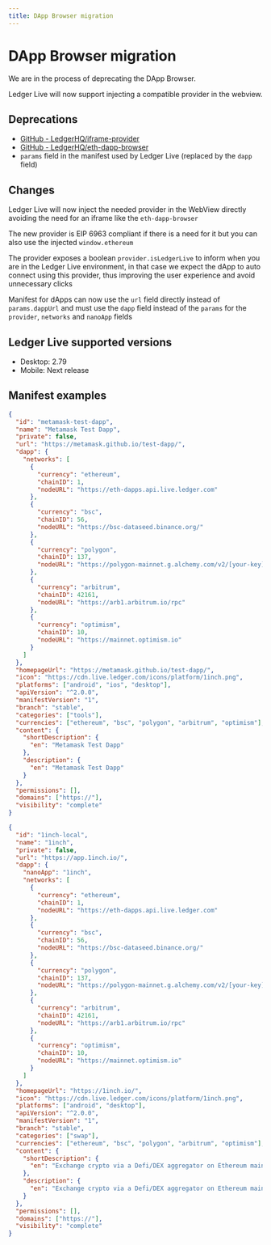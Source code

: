 ```yaml
---
title: DApp Browser migration
---
```


# DApp Browser migration

We are in the process of deprecating the DApp Browser.

Ledger Live will now support injecting a compatible provider in the webview.

## Deprecations

- [GitHub - LedgerHQ/iframe-provider](https://github.com/LedgerHQ/iframe-provider)
- [GitHub - LedgerHQ/eth-dapp-browser](https://github.com/LedgerHQ/eth-dapp-browser)
- `params` field in the manifest used by Ledger Live (replaced by the `dapp` field)

## Changes

Ledger Live will now inject the needed provider in the WebView directly avoiding the need for an iframe like the `eth-dapp-browser`

The new provider is EIP 6963 compliant if there is a need for it but you can also use the injected `window.ethereum`

The provider exposes a boolean `provider.isLedgerLive` to inform when you are in the Ledger Live environment, in that case we expect the dApp to auto connect using this provider, thus improving the user experience and avoid unnecessary clicks

Manifest for dApps can now use the `url` field directly instead of `params.dappUrl` and must use the `dapp` field instead of the `params` for the `provider`, `networks` and `nanoApp` fields

## Ledger Live supported versions

- Desktop: 2.79
- Mobile: Next release

## Manifest examples

```json
{
  "id": "metamask-test-dapp",
  "name": "Metamask Test Dapp",
  "private": false,
  "url": "https://metamask.github.io/test-dapp/",
  "dapp": {
    "networks": [
      {
        "currency": "ethereum",
        "chainID": 1,
        "nodeURL": "https://eth-dapps.api.live.ledger.com"
      },
      {
        "currency": "bsc",
        "chainID": 56,
        "nodeURL": "https://bsc-dataseed.binance.org/"
      },
      {
        "currency": "polygon",
        "chainID": 137,
        "nodeURL": "https://polygon-mainnet.g.alchemy.com/v2/[your-key]"
      },
      {
        "currency": "arbitrum",
        "chainID": 42161,
        "nodeURL": "https://arb1.arbitrum.io/rpc"
      },
      {
        "currency": "optimism",
        "chainID": 10,
        "nodeURL": "https://mainnet.optimism.io"
      }
    ]
  },
  "homepageUrl": "https://metamask.github.io/test-dapp/",
  "icon": "https://cdn.live.ledger.com/icons/platform/1inch.png",
  "platforms": ["android", "ios", "desktop"],
  "apiVersion": "^2.0.0",
  "manifestVersion": "1",
  "branch": "stable",
  "categories": ["tools"],
  "currencies": ["ethereum", "bsc", "polygon", "arbitrum", "optimism"],
  "content": {
    "shortDescription": {
      "en": "Metamask Test Dapp"
    },
    "description": {
      "en": "Metamask Test Dapp"
    }
  },
  "permissions": [],
  "domains": ["https://"],
  "visibility": "complete"
}
```

```json
{
  "id": "1inch-local",
  "name": "1inch",
  "private": false,
  "url": "https://app.1inch.io/",
  "dapp": {
    "nanoApp": "1inch",
    "networks": [
      {
        "currency": "ethereum",
        "chainID": 1,
        "nodeURL": "https://eth-dapps.api.live.ledger.com"
      },
      {
        "currency": "bsc",
        "chainID": 56,
        "nodeURL": "https://bsc-dataseed.binance.org/"
      },
      {
        "currency": "polygon",
        "chainID": 137,
        "nodeURL": "https://polygon-mainnet.g.alchemy.com/v2/[your-key]"
      },
      {
        "currency": "arbitrum",
        "chainID": 42161,
        "nodeURL": "https://arb1.arbitrum.io/rpc"
      },
      {
        "currency": "optimism",
        "chainID": 10,
        "nodeURL": "https://mainnet.optimism.io"
      }
    ]
  },
  "homepageUrl": "https://1inch.io/",
  "icon": "https://cdn.live.ledger.com/icons/platform/1inch.png",
  "platforms": ["android", "desktop"],
  "apiVersion": "^2.0.0",
  "manifestVersion": "1",
  "branch": "stable",
  "categories": ["swap"],
  "currencies": ["ethereum", "bsc", "polygon", "arbitrum", "optimism"],
  "content": {
    "shortDescription": {
      "en": "Exchange crypto via a Defi/DEX aggregator on Ethereum mainnet, BSC or Polygon"
    },
    "description": {
      "en": "Exchange crypto via a Defi/DEX aggregator on Ethereum mainnet, BSC or Polygon"
    }
  },
  "permissions": [],
  "domains": ["https://"],
  "visibility": "complete"
}
```
